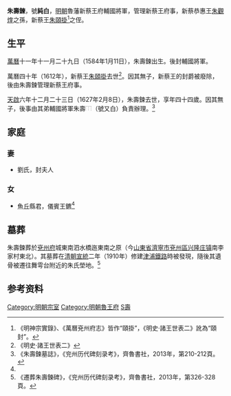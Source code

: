 '''朱壽鍊'''{{BD|1584年|1月11日|1627年|2月8日|catIdx=Z朱}}，號'''純白'''，[[明朝|明朝]]魯藩新蔡王府輔國將軍，管理新蔡王府事，新蔡恭惠王[[朱觀煃|朱觀煃]]之孫，新蔡王[[朱頤掛|朱頤掛]]<ref>《明神宗實錄》、《萬曆兗州府志》皆作“頤掛”，《明史·諸王世表二》訛為“頤封”。</ref>之侄。

==生平==
[[萬曆|萬曆]]十一年十一月二十九日（1584年1月11日），朱壽鍊出生。後封輔國將軍。

萬曆四十年（1612年），新蔡王[[朱頤掛|朱頤掛]]去世<ref>《明史·諸王世表二》</ref>。因其無子，新蔡王的封爵被廢除，後由朱壽鍊管理新蔡王府事。

[[天啟_(明朝)|天啟]]六年十二月二十三日（1627年2月8日），朱壽鍊去世，享年四十四歲。因其無子，後事由其弟輔國將軍朱壽[[File:⿰金堇.png|15px]]（號又白）負責辦理。<ref name=sl>《朱壽鍊墓誌》，《兖州历代碑刻录考》，齊魯書社，2013年，第210-212頁。</ref>

==家庭==
===妻===
*劉氏，封夫人

===女===
*魚丘縣君，儀賓王鑣<ref name=sl/>

==墓葬==
朱壽鍊葬於[[兗州府|兗州府]]城東南泗水橋迤東南之原（今[[山東省|山東省]][[濟寧市|濟寧市]][[兗州區|兗州區]][[兴隆庄镇_(济宁市)|兴隆庄镇]]南李家村東北）。其墓葬在[[清朝|清朝]][[宣統|宣統]]二年（1910年）修建[[津浦鐵路|津浦鐵路]]時被發現，隨後其遺骨被遷往舞雩台附近的朱氏塋地。<ref>《遷葬朱壽鍊碑》，《兖州历代碑刻录考》，齊魯書社，2013年，第326-328頁。</ref>

==参考资料==
{{reflist|}}

[[Category:明朝宗室|Category:明朝宗室]]
[[Category:明朝魯王府|Category:明朝魯王府]]
[[Category:朱姓|S壽]]